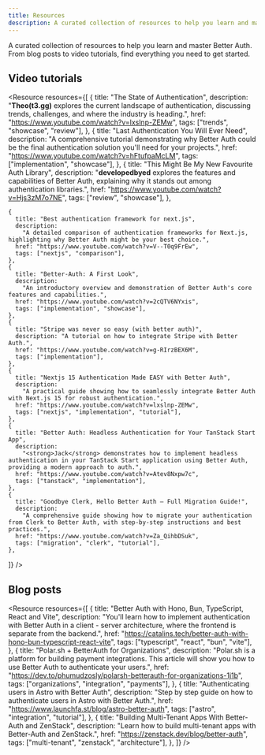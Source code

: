 ```yaml
---
title: Resources
description: A curated collection of resources to help you learn and master Better Auth.
---
```



A curated collection of resources to help you learn and master Better Auth. From blog posts to video tutorials, find everything you need to get started.

## Video tutorials

<Resource
  resources={[
    {
      title: "The State of Authentication",
      description:
        "<strong>Theo(t3.gg)</strong> explores the current landscape of authentication, discussing trends, challenges, and where the industry is heading.",
      href: "https://www.youtube.com/watch?v=lxslnp-ZEMw",
      tags: ["trends", "showcase", "review"],
    },
    {
      title: "Last Authentication You Will Ever Need",
      description:
        "A comprehensive tutorial demonstrating why Better Auth could be the final authentication solution you'll need for your projects.",
      href: "https://www.youtube.com/watch?v=hFtufpaMcLM",
      tags: ["implementation", "showcase"],
    },
    {
      title: "This Might Be My New Favourite Auth Library",
      description:
        "<strong>developedbyed</strong> explores the features and capabilities of Better Auth, explaining why it stands out among authentication libraries.",
      href: "https://www.youtube.com/watch?v=Hjs3zM7o7NE",
      tags: ["review", "showcase"],
    },

    {
      title: "Best authentication framework for next.js",
      description:
        "A detailed comparison of authentication frameworks for Next.js, highlighting why Better Auth might be your best choice.",
      href: "https://www.youtube.com/watch?v=V--T0q9FrEw",
      tags: ["nextjs", "comparison"],
    },
    {
      title: "Better-Auth: A First Look",
      description:
        "An introductory overview and demonstration of Better Auth's core features and capabilities.",
      href: "https://www.youtube.com/watch?v=2cQTV6NYxis",
      tags: ["implementation", "showcase"],
    },
    {
      title: "Stripe was never so easy (with better auth)",
      description: "A tutorial on how to integrate Stripe with Better Auth.",
      href: "https://www.youtube.com/watch?v=g-RIrzBEX6M",
      tags: ["implementation"],
    },
    {
      title: "Nextjs 15 Authentication Made EASY with Better Auth",
      description:
        "A practical guide showing how to seamlessly integrate Better Auth with Next.js 15 for robust authentication.",
      href: "https://www.youtube.com/watch?v=lxslnp-ZEMw",
      tags: ["nextjs", "implementation", "tutorial"],
    },
    {
      title: "Better Auth: Headless Authentication for Your TanStack Start App",
      description:
        "<strong>Jack</strong> demonstrates how to implement headless authentication in your TanStack Start application using Better Auth, providing a modern approach to auth.",
      href: "https://www.youtube.com/watch?v=Atev8Nxpw7c",
      tags: ["tanstack", "implementation"],
    },
    {
      title: "Goodbye Clerk, Hello Better Auth – Full Migration Guide!",
      description:
        "A comprehensive guide showing how to migrate your authentication from Clerk to Better Auth, with step-by-step instructions and best practices.",
      href: "https://www.youtube.com/watch?v=Za_QihbDSuk",
      tags: ["migration", "clerk", "tutorial"],
    },

]}
/>

## Blog posts

<Resource
  resources={[
    {
      title: "Better Auth with Hono, Bun, TypeScript, React and Vite",
      description:
        "You'll learn how to implement authentication with Better Auth in a client - server architecture, where the frontend is separate from the backend.",
      href: "https://catalins.tech/better-auth-with-hono-bun-typescript-react-vite",
      tags: ["typescript", "react", "bun", "vite"],
    },
    {
      title: "Polar.sh + BetterAuth for Organizations",
      description:
        "Polar.sh is a platform for building payment integrations. This article will show you how to use Better Auth to authenticate your users.",
      href: "https://dev.to/phumudzosly/polarsh-betterauth-for-organizations-1j1b",
      tags: ["organizations", "integration", "payments"],
    },
    {
      title: "Authenticating users in Astro with Better Auth",
      description:
        "Step by step guide on how to authenticate users in Astro with Better Auth.",
      href: "https://www.launchfa.st/blog/astro-better-auth",
      tags: ["astro", "integration", "tutorial"],
    },
    {
      title: "Building Multi-Tenant Apps With Better-Auth and ZenStack",
      description: "Learn how to build multi-tenant apps with Better-Auth and ZenStack.",
      href: "https://zenstack.dev/blog/better-auth",
      tags: ["multi-tenant", "zenstack", "architecture"],
    },
  ]}
/>
